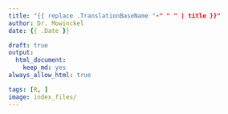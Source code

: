 ```yaml
---
title: "{{ replace .TranslationBaseName "-" " " | title }}"
author: Dr. Mowinckel
date: {{ .Date }}

draft: true
output:
  html_document:
    keep_md: yes
always_allow_html: true

tags: [R, ]
image: index_files/
---
```


```r
```

